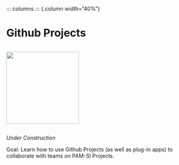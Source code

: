 ::: columns
::: {.column width="40%"}

# Github Projects 

::: columns
::: {.column width="60%"}

![](content/images/githubProjects.png){width=2in}

:::
:::

*Under Construction*


Goal: Learn how to use Github Projects (as well as plug-in apps) to collaborate with teams on PAM-SI Projects.